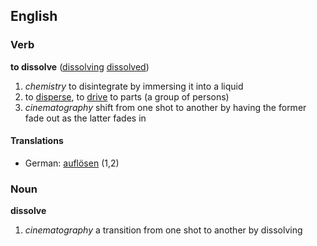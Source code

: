 ==English==
===Verb===
'''to dissolve''' ([[dissolving]] [[dissolved]])
# ''chemistry'' to disintegrate by immersing it into a liquid
# to [[disperse]], to [[drive]] to parts (a group of persons)
# ''cinematography'' shift from one shot to another by having the former fade out as the latter fades in
====Translations====
*German: [[auflösen]] (1,2)
===Noun===
'''dissolve'''
# ''cinematography'' a transition from one shot to another by dissolving